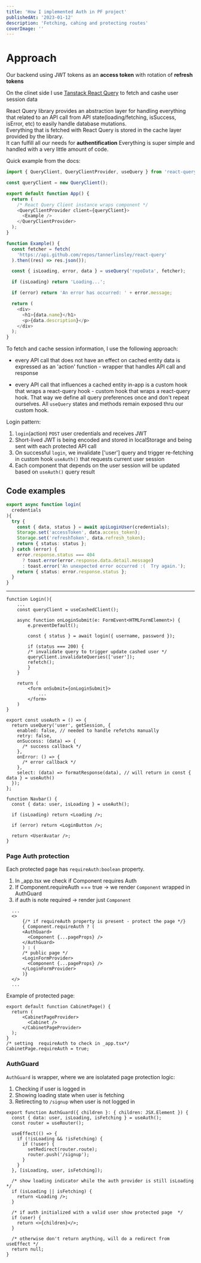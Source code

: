 ```yaml
---
title: 'How I implemented Auth in PF project'
publishedAt: '2023-01-12'
description: 'Fetching, cahing and protecting routes'
coverImage: ''
---
```


# Approach

Our backend using JWT tokens as an **access token** with rotation of **refresh tokens**

On the clinet side I use [Tanstack React Query](https://react-query-v3.tanstack.com) to
fetch and cashe user session data

React Query library provides an abstraction layer for handling everything that
related to an API call from API state(loading/fetching, isSuccess, isError, etc) to easily handle database mutations.\
Everything that is fetched with React Query is stored in the cache layer provided by the library.\
It can fulfill all our needs for **authentification**
Everything is super simple and handled with a very little amount of code.

Quick example from the docs:

```typescript showLineNumbers
import { QueryClient, QueryClientProvider, useQuery } from 'react-query';

const queryClient = new QueryClient();

export default function App() {
  return (
    /* React Query Client instance wraps component */
    <QueryClientProvider client={queryClient}>
      <Example />
    </QueryClientProvider>
  );
}

function Example() {
  const fetcher = fetch(
    'https://api.github.com/repos/tannerlinsley/react-query'
  ).then((res) => res.json());

  const { isLoading, error, data } = useQuery('repoData', fetcher);

  if (isLoading) return 'Loading...';

  if (error) return 'An error has occurred: ' + error.message;

  return (
    <div>
      <h1>{data.name}</h1>
      <p>{data.description}</p>
    </div>
  );
}
```

To fetch and cache session information, I use the following approach:

- every API call that does not have an effect on cached entity data is expressed as an 'action' function -
  wrapper that handles API call and response

- every API call that influences a cached entity in-app is a custom hook that wraps a react-query hook -
  custom hook that wraps a react-query hook.
  That way we define all query preferences once and don't repeat ourselves.
  All `useQuery` states and methods remain exposed thru our custom hook.

Login pattern:

1. `login`(action) `POST` user credentials and receives JWT
2. Short-lived JWT is being encoded and stored in localStorage
   and being sent with each protected API call
3. On successful `login`, we invalidate ['user'] query and trigger re-fetching
   in custom hook `useAuth()` that requests current user session
4. Each component that depends on the user session will be updated based on `useAuth()` query result

## Code examples

```typescript:authActions.ts showLineNumbers
export async function login(
  credentials
){
  try {
    const { data, status } = await apiLoginUser(credentials);
    Storage.set('accessToken', data.access_token);
    Storage.set('refreshToken', data.refresh_token);
    return { status: status };
  } catch (error) {
    error.response.status === 404
      ? toast.error(error.response.data.detail.message)
      : toast.error('An unexpected error occurred :(  Try again.');
    return { status: error.response.status };
  }
}
```

---

```typescript:Login.tsx showLineNumbers
function Login(){
    ...
    const queryClient = useCashedClient();

    async function onLoginSubmit(e: FormEvent<HTMLFormElement>) {
        e.preventDefault();

        const { status } = await login({ username, password });

        if (status === 200) {
        /* invalidate query to trigger update cashed user */
        queryClient.invalidateQueries(['user']);
        refetch();
        }
    }

    return (
        <form onSubmit={onLoginSubmit}>
            ...
        </form>
    )
}
```

```typescript:useAuth.tsx showLineNumbers
export const useAuth = () => {
  return useQuery('user', getSession, {
    enabled: false, // needed to handle refetchs manually
    retry: false,
    onSuccess: (data) => {
      /* success callback */
    },
    onError: () => {
      /* error callback */
    },
    select: (data) => formatResponse(data), // will return in const { data } = useAuth()
  });
};
```

```typescript:Navbar.tsx showLineNumbers
function Navbar() {
  const { data: user, isLoading } = useAuth();

  if (isLoading) return <Loading />;

  if (error) return <LoginButton />;

  return <UserAvatar />;
}
```

### Page Auth protection

Each protected page has `requireAuth:boolean` property.

1. In \_app.tsx we check if Component requires Auth
2. If Component.requireAuth === true -> we render `Component` wrapped in AuthGuard
3. if auth is note required -> render just `Component`

```typescript:_app.tsx
  ...
  <>
      {/* if requireAuth property is present - protect the page */}
      { Component.requireAuth ? (
      <AuthGuard>
        <Component {...pageProps} />
      </AuthGuard>
      ) : (
      /* public page */
      <LoginFormProvider>
        <Component {...pageProps} />
      </LoginFormProvider>
      )}
  </>
  ...
```

Example of protected page:

```typescript:cabinet.tsx showLineNumbers
export default function CabinetPage() {
  return (
      <CabinetPageProvider>
        <Cabinet />
      </CabinetPageProvider>
  );
}
/* setting  requireAuth to check in _app.tsx*/
CabinetPage.requireAuth = true;
```

### AuthGuard

`AuthGuard` is wrapper, where we are isolatated page protection logic:

1. Checking if user is logged in
2. Showing loading state when user is fetching
3. Retirecting to `/signup` when user is not logged in

```typescript:AuthGuard.tsx showLineNumbers
export function AuthGuard({ children }: { children: JSX.Element }) {
  const { data: user, isLoading, isFetching } = useAuth();
  const router = useRouter();

  useEffect(() => {
    if (!isLoading && !isFetching) {
      if (!user) {
        setRedirect(router.route);
        router.push('/signup');
      }
    }
  }, [isLoading, user, isFetching]);

  /* show loading indicator while the auth provider is still isLoading */
  if (isLoading || isFetching) {
    return <Loading />;
  }

  /* if auth initialized with a valid user show protected page  */
  if (user) {
    return <>{children}</>;
  }

  /* otherwise don't return anything, will do a redirect from useEffect */
  return null;
}
```
